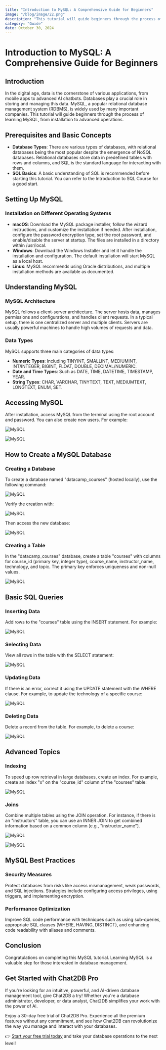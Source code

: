 ```yaml
---
title: "Introduction to MySQL: A Comprehensive Guide for Beginners"
image: "/blog/image/22.png"
description: "This tutorial will guide beginners through the process of learning MySQL, from installation to advanced operations."
category: "Guide"
date: October 30, 2024
---
```


# Introduction to MySQL: A Comprehensive Guide for Beginners


<Authors date="October 30, 2024">
  <Author name="Aiden Stone" link="https://chat2db.ai" />
</Authors>

## Introduction

In the digital age, data is the cornerstone of various applications, from mobile apps to advanced AI chatbots. Databases play a crucial role in storing and managing this data. MySQL, a popular relational database management system (RDBMS), is widely used by many important companies. This tutorial will guide beginners through the process of learning MySQL, from installation to advanced operations.

## Prerequisites and Basic Concepts

- **Database Types**: There are various types of databases, with relational databases being the most popular despite the emergence of NoSQL databases. Relational databases store data in predefined tables with rows and columns, and SQL is the standard language for interacting with them.
- **SQL Basics**: A basic understanding of SQL is recommended before starting this tutorial. You can refer to the Introduction to SQL Course for a good start.

## Setting Up MySQL

### Installation on Different Operating Systems

- **macOS**: Download the MySQL package installer, follow the wizard instructions, and customize the installation if needed. After installation, configure the password encryption type, set the root password, and enable/disable the server at startup. The files are installed in a directory within /usr/local.
- **Windows**: Download the Windows Installer and let it handle the installation and configuration. The default installation will start MySQL as a local host.
- **Linux**: MySQL recommends using Oracle distributions, and multiple installation methods are available as documented.

## Understanding MySQL

### MySQL Architecture

MySQL follows a client-server architecture. The server hosts data, manages permissions and configurations, and handles client requests. In a typical setup, there is one centralized server and multiple clients. Servers are usually powerful machines to handle high volumes of requests and data.

### Data Types

MySQL supports three main categories of data types:

- **Numeric Types**: Including TINYINT, SMALLINT, MEDIUMINT, INT/INTEGER, BIGINT, FLOAT, DOUBLE, DECIMAL/NUMERIC.
- **Date and Time Types**: Such as DATE, TIME, DATETIME, TIMESTAMP, YEAR.
- **String Types**: CHAR, VARCHAR, TINYTEXT, TEXT, MEDIUMTEXT, LONGTEXT, ENUM, SET.

## Accessing MySQL

After installation, access MySQL from the terminal using the root account and password. You can also create new users. For example:

![MySQL](/image/blog/mysql1/1.png)

![MySQL](/image/blog/mysql1/2.png)

## How to Create a MySQL Database

### Creating a Database

To create a database named "datacamp_courses" (hosted locally), use the following command:

![MySQL](/image/blog/mysql1/3.png)

Verify the creation with:

![MySQL](/image/blog/mysql1/4.png)

Then access the new database:

![MySQL](/image/blog/mysql1/5.png)

### Creating a Table

In the "datacamp_courses" database, create a table "courses" with columns for course_id (primary key, integer type), course_name, instructor_name, technology, and topic. The primary key enforces uniqueness and non-null values.

![MySQL](/image/blog/mysql1/6.png)

## Basic SQL Queries

### Inserting Data

Add rows to the "courses" table using the INSERT statement. For example:

![MySQL](/image/blog/mysql1/7.png)

### Selecting Data

View all rows in the table with the SELECT statement:

![MySQL](/image/blog/mysql1/8.png)

### Updating Data

If there is an error, correct it using the UPDATE statement with the WHERE clause. For example, to update the technology of a specific course:

![MySQL](/image/blog/mysql1/9.png)

### Deleting Data

Delete a record from the table. For example, to delete a course:

![MySQL](/image/blog/mysql1/10.png)

## Advanced Topics

### Indexing

To speed up row retrieval in large databases, create an index. For example, create an index "x" on the "course_id" column of the "courses" table:

![MySQL](/image/blog/mysql1/11.png)

### Joins

Combine multiple tables using the JOIN operation. For instance, if there is an "instructors" table, you can use an INNER JOIN to get combined information based on a common column (e.g., "instructor_name").

![MySQL](/image/blog/mysql1/12.png)

![MySQL](/image/blog/mysql1/13.png)

## MySQL Best Practices

### Security Measures

Protect databases from risks like access mismanagement, weak passwords, and SQL injections. Strategies include configuring access privileges, using triggers, and implementing encryption.

### Performance Optimization

Improve SQL code performance with techniques such as using sub-queries, appropriate SQL clauses (WHERE, HAVING, DISTINCT), and enhancing code readability with aliases and comments.

## Conclusion

Congratulations on completing this MySQL tutorial. Learning MySQL is a valuable step for those interested in database management.

## Get Started with Chat2DB Pro

If you're looking for an intuitive, powerful, and AI-driven database management tool, give Chat2DB a try! Whether you're a database administrator, developer, or data analyst, Chat2DB simplifies your work with the power of AI.

Enjoy a 30-day free trial of Chat2DB Pro. Experience all the premium features without any commitment, and see how Chat2DB can revolutionize the way you manage and interact with your databases.

👉 [Start your free trial today](https://chat2db.ai/pricing) and take your database operations to the next level!
